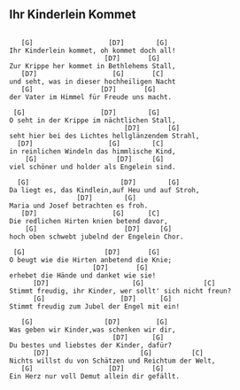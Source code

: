 ## Ihr Kinderlein Kommet
```

   [G]                   [D7]        [G]    
Ihr Kinderlein kommet, oh kommet doch all!
                        [D7]       [G]    
Zur Krippe her kommet in Bethlehems Stall,
   [D7]                   [G]       [C] 
und seht, was in dieser hochheiligen Nacht
   [G]                 [D7]       [G]  
der Vater im Himmel für Freude uns macht.

 [G]                   [D7]        [G]  
O seht in der Krippe im nächtlichen Stall,
                             [D7]       [G]    
seht hier bei des Lichtes hellglänzendem Strahl,
  [D7]                   [G]        [C]      
in reinlichen Windeln das himmlische Kind,
    [G]                    [D7]     [G] 
viel schöner und holder als Engelein sind.

  [G]                       [D7]        [G]   
Da liegt es, das Kindlein,auf Heu und auf Stroh,
                 [D7]        [G]    
Maria und Josef betrachten es froh.
   [D7]                   [G]      [C]     
Die redlichen Hirten knien betend davor,
    [G]                      [D7]     [G]    
hoch oben schwebt jubelnd der Engelein Chor.

 [G]                    [D7]       [G]   
O beugt wie die Hirten anbetend die Knie;
                     [D7]       [G]    
erhebet die Hände und danket wie sie!
      [D7]                     [G]               [C]     
Stimmt freudig, ihr Kinder, wer sollt' sich nicht freun?
      [G]                   [D7]      [G]        
Stimmt freudig zum Jubel der Engel mit ein!

   [G]                  [D7]         [G]   
Was geben wir Kinder,was schenken wir dir,
                          [D7]      [G]    
Du bestes und liebstes der Kinder, dafür?
      [D7]                       [G]          [C]        
Nichts willst du von Schätzen und Reichtum der Welt,
   [G]                   [D7]       [G]        
Ein Herz nur voll Demut allein dir gefällt.

```
